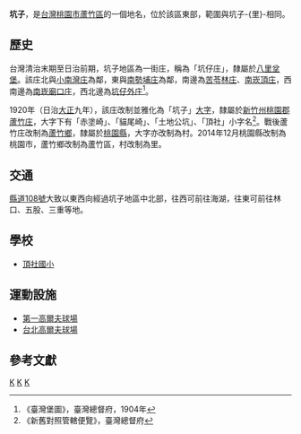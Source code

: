 {{noteTA
|1 = zh-cn:庄; zh-hk:庄; zh-tw:庄;
}}
{{Infobox Hokkien name
| title      = 坑子
| hanji      = 坑仔
| poj        = Kheⁿ-á
| hanlo      = 
| tl         = Khenn-á
| bp         = 
| hokkienipa = 
| lm  = 谷地
| image      = 
| image_size = 
| caption    = 
}}
'''坑子'''，是[[台灣|台灣]][[桃園市|桃園市]][[蘆竹區|蘆竹區]]的一個地名，位於該區東部，範圍與坑子-{里}-相同。

==歷史==
台灣清治末期至日治前期，坑子地區為一街庄，稱為「坑仔庄」，隸屬於[[八里坌堡|八里坌堡]]。該庄北與[[小南灣庄|小南灣庄]]為鄰，東與[[南勢埔_(新北市)|南勢埔庄]]為鄰，南邊為[[苦苓林庄|苦苓林庄]]、[[南崁頂庄|南崁頂庄]]，西南邊為[[南崁廟口庄|南崁廟口庄]]，西北邊為[[坑仔外庄|坑仔外庄]]<ref>《臺灣堡圖》，臺灣總督府，1904年</ref>。

1920年（日治[[大正|大正]]九年），該庄改制並雅化為「坑子」[[大字|大字]]，隸屬於[[新竹州|新竹州]][[桃園郡|桃園郡]][[蘆竹庄|蘆竹庄]]，大字下有「赤塗崎」、「貓尾崎」、「土地公坑」、「頂社」小字名<ref>《新舊對照管轄便覽》，臺灣總督府</ref>。戰後蘆竹庄改制為[[蘆竹鄉|蘆竹鄉]]，隸屬於[[桃園縣|桃園縣]]，大字亦改制為村。2014年12月桃園縣改制為桃園市，蘆竹鄉改制為蘆竹區，村改制為里。

==交通==
[[縣道108號|縣道108號]]大致以東西向經過坑子地區中北部，往西可前往海湖，往東可前往林口、五股、三重等地。

==學校==
*[[頂社國小|頂社國小]]

==運動設施==
*[[第一高爾夫球場|第一高爾夫球場]]
*[[台北高爾夫球場|台北高爾夫球場]]

==參考文獻==
{{reflist}}

{{桃園郡}}

[[Category:蘆竹區地名|K]]
[[Category:蘆竹庄大字|K]] 
[[Category:八里坌堡|K]]